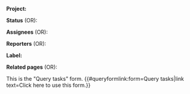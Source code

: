 <includeonly>
{{{for template|Query tasks}}}
'''Project:'''

{{{field|Project|input type=combobox|values from category=Projects}}}

'''Status''' (OR):

{{{field|Status|input type=checkboxes|values={{#cargo_query: table=Statuses
  |fields=Label
  |format=list
  |order by=Kanban_order
  |no html
}} }}}

'''Assignees''' (OR):

{{{field|Assignees|cargo table=Tasks|cargo field=Assignees|mapping template=Get name}}}

'''Reporters''' (OR):

{{{field|Reporters|cargo table=Tasks|cargo field=Reporters|mapping template=Get name}}}

'''Label:'''

{{{field|Labels|input type=combobox|cargo table=Tasks|cargo field=Labels|mapping template=Get task label}}}

'''Related pages''' (OR):

{{{field|Related_pages|input type=tokens|values from category=Tasks}}}
{{{end template}}}
{{{standard input|run query}}}
</includeonly><noinclude>
This is the "Query tasks" form.
{{#queryformlink:form=Query tasks|link text=Click here to use this form.}}
</noinclude>
